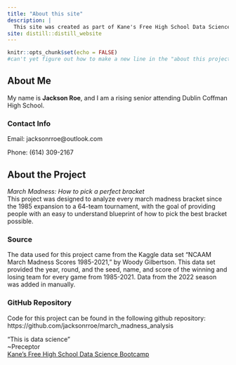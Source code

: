 ```yaml
---
title: "About this site"
description: |
  This site was created as part of Kane's Free High School Data Science Bootcamp
site: distill::distill_website
---
```


```r
knitr::opts_chunk$set(echo = FALSE)
#can't yet figure out how to make a new line in the "about this project" section, had to make another subtitle
```

## About Me
My name is **Jackson Roe**, and I am a rising senior attending Dublin Coffman High School. 

### Contact Info
Email: jacksonrroe@outlook.com

Phone: (614) 309-2167

## About the Project
*March Madness: How to pick a perfect bracket*  
This project was designed to analyze every march madness bracket since the 1985 expansion to a 64-team tournament, with the goal of providing people with an easy to understand blueprint of how to pick the best bracket possible.

### Source
The data used for this project came from the Kaggle data set "NCAAM March Madness Scores 1985-2021," by Woody Gilbertson. This data set provided the year, round, and the seed, name, and score of the winning and losing team for every game from 1985-2021. Data from the 2022 season was added in manually. 

### GitHub Repository
Code for this project can be found in the following github repository:
https://github.com/jacksonrroe/march_madness_analysis


“This is data science”  
~Preceptor  
[Kane’s Free High School Data Science Bootcamp](https://bootcamp.davidkane.info)